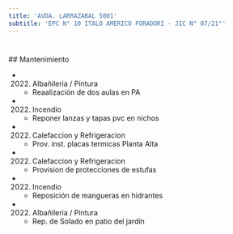 ```yaml
---
title: 'AVDA. LARRAZABAL 5001'
subtitle: 'EPC N° 10 ITALO AMERICO FORADORI - JIC N° 07/21°'
---
```


#


 ## Mantenimiento

*  (2022) Albañileria / Pintura 
    + Reaalización de dos aulas en PA

*  (2022) Incendio 
    + Reponer lanzas y tapas pvc en nichos

*  (2022) Calefaccion y Refrigeracion 
    + Prov. inst. placas termicas Planta Alta

*  (2022) Calefaccion y Refrigeracion 
    + Provision de protecciones de estufas

*  (2022) Incendio 
    + Reposición de mangueras en hidrantes

*  (2022) Albañileria / Pintura 
    + Rep. de Solado en patio del jardín



